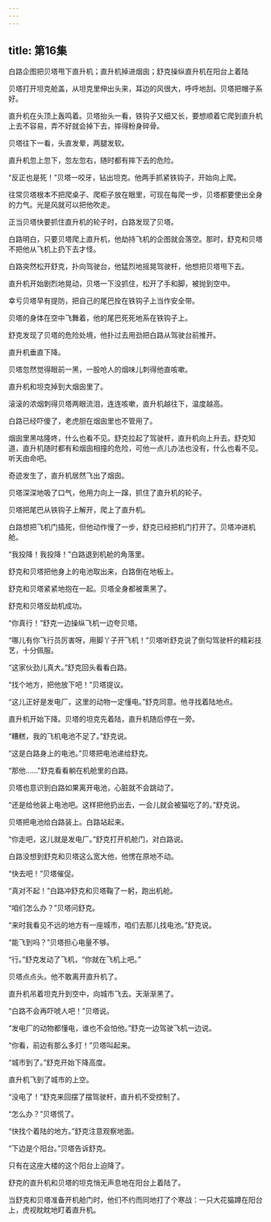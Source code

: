 ```yaml
---
---
---
```

title: 第16集
---




白路企图把贝塔甩下直升机；直升机掉进烟囱；舒克操纵直升机在阳台上着陆



贝塔打开坦克舱盖，从坦克里伸出头来，耳边的风很大，呼呼地刮。贝塔把帽子系好。

直升机在头顶上轰鸣着。贝塔抬头一看，铁钩子又细又长，要想顺着它爬到直升机上去不容易，弄不好就会掉下去，摔得粉身碎骨。

贝塔往下一看，头直发晕，两腿发软。

直升机忽上忽下，忽左忽右，随时都有摔下去的危险。

“反正也是死！”贝塔一咬牙，钻出坦克。他两手抓紧铁钩子，开始向上爬。

往常贝塔根本不把爬桌子、爬柜子放在眼里，可现在每爬一步，贝塔都要使出全身的力气。光是风就可以把他吹走。

正当贝塔快要抓住直升机的轮子时，白路发现了贝塔。

白路明白，只要贝塔爬上直升机，他劫持飞机的企图就会落空。那时，舒克和贝塔不把他从飞机上扔下去才怪。

白路突然松开舒克，扑向驾驶台，他猛烈地摇晃驾驶杆，他想把贝塔甩下去。

直升机开始剧烈地晃动，贝塔一下没抓住，松开了手和脚，被抛到空中。

幸亏贝塔早有提防，把自己的尾巴拴在铁钩子上当作安全带。

贝塔的身体在空中飞舞着，他的尾巴死死地系在铁钩子上。

舒克发现了贝塔的危险处境，他扑过去用劲把白路从驾驶台前推开。

直升机垂直下降。

贝塔忽然觉得眼前一黑，一股呛人的烟味儿刺得他直咳嗽。

直升机和坦克掉到大烟囱里了。

滚滚的浓烟刺得贝塔两眼流泪，连连咳嗽，直升机越往下，温度越高。

白路已经吓傻了，老虎胆在烟囱里也不管用了。

烟囱里黑咕隆咚，什么也看不见。舒克拉起了驾驶杆，直升机向上升去。舒克知道，直升机随时都有和烟囱相撞的危险，可他一点儿办法也没有，什么也看不见。听天由命吧。

奇迹发生了，直升机居然飞出了烟囱。

贝塔深深地吸了口气，他用力向上一蹿，抓住了直升机的轮子。

贝塔把尾巴从铁钩子上解开，爬上了直升机。

白路想把飞机门插死，但他动作慢了一步，舒克已经把机门打开了。贝塔冲进机舱。

“我投降！我投降！”白路退到机舱的角落里。

舒克和贝塔把他身上的电池取出来，白路倒在地板上。

舒克和贝塔紧紧地抱在一起。贝塔全身都被熏黑了。

舒克和贝塔反劫机成功。

“你真行！”舒克一边操纵飞机一边夸贝塔。

“哪儿有你飞行员厉害呀，用脚丫子开飞机！”贝塔听舒克说了倒勾驾驶杆的精彩技艺，十分佩服。

“这家伙劲儿真大。”舒克回头看看白路。

“找个地方，把他放下吧！”贝塔提议。

“这儿正好是发电厂，这里的动物一定懂电。”舒克同意。他寻找着陆地点。

直升机开始下降。贝塔的坦克先着陆，直升机随后停在一旁。

“糟糕，我的飞机电池不足了。”舒克说。

“这是白路身上的电池。”贝塔把电池递给舒克。

“那他……”舒克看看躺在机舱里的白路。

贝塔也意识到白路如果离开电池，心脏就不会跳动了。

“还是给他装上电池吧。这样把他扔出去，一会儿就会被猫吃了的。”舒克说。

贝塔把电池给白路装上。白路站起来。

“你走吧，这儿就是发电厂。”舒克打开机舱门，对白路说。

白路没想到舒克和贝塔这么宽大他，他愣在原地不动。

“快去吧！”贝塔催促。

“真对不起！”白路冲舒克和贝塔鞠了一躬，跑出机舱。

“咱们怎么办？”贝塔问舒克。

“来时我看见不远的地方有一座城市，咱们去那儿找电池。”舒克说。

“能飞到吗？”贝塔担心电量不够。

“行。”舒克发动了飞机，“你就在飞机上吧。”

贝塔点点头。他不敢离开直升机了。

直升机吊着坦克升到空中，向城市飞去。天渐渐黑了。

“白路不会再吓唬人吧！”贝塔说。

“发电厂的动物都懂电，谁也不会怕他。”舒克一边驾驶飞机一边说。

“你看，前边有那么多灯！”贝塔叫起来。

“城市到了。”舒克开始下降高度。

直升机飞到了城市的上空。

“没电了！”舒克来回摆了摆驾驶杆，直升机不受控制了。

“怎么办？”贝塔慌了。

“快找个着陆的地方。”舒克注意观察地面。

“下边是个阳台。”贝塔告诉舒克。

只有在这座大楼的这个阳台上迫降了。

舒克的直升机和贝塔的坦克悄无声息地在阳台上着陆了。

当舒克和贝塔准备开机舱门时，他们不约而同地打了个寒战：一只大花猫蹲在阳台上，虎视眈眈地盯着直升机。
